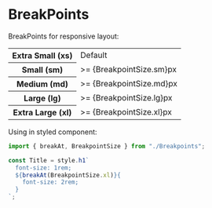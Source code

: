 
<Meta title="Components/Style/BreakPoints" />

# BreakPoints

BreakPoints for responsive layout:

<table>
  <tr>
    <th>Extra Small (xs)</th>
    <td>Default</td>
  </tr>
  <tr>
    <th>Small (sm)</th>
    <td>>= {BreakpointSize.sm}px</td>
  </tr>
  <tr>
    <th>Medium (md)</th>
    <td>>= {BreakpointSize.md}px</td>
  </tr>
  <tr>
    <th>Large (lg)</th>
    <td>>= {BreakpointSize.lg}px</td>
  </tr>
  <tr>
    <th>Extra Large (xl)</th>
    <td>>= {BreakpointSize.xl}px</td>
  </tr>
</table>

Using in styled component:

```js
import { breakAt, BreakpointSize } from "./Breakpoints";

const Title = style.h1`
  font-size: 1rem;
  ${breakAt(BreakpointSize.xl)}{
    font-size: 2rem;
  }
`;
```
